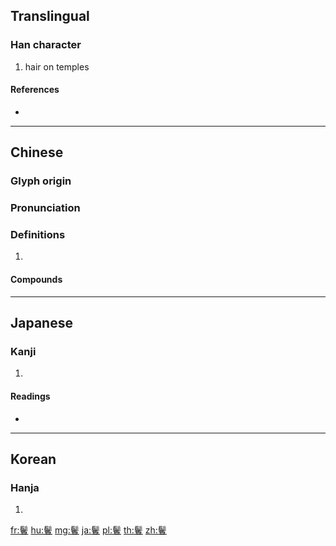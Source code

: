{{character info/new}}
{{also|鬓}}
==Translingual==

===Han character===
{{Han char|rn=190|rad=髟|as=14|sn=24|four=72806|canj=SHJMC}}

# hair on temples

====References====
* {{Han ref|kx=1457.100|dkj=45607|dj=1988.290|hdz=74537.040|uh=9B22|ud=39714|bh=C64B|bd=50763}}

----

==Chinese==
{{zh-forms|s=鬓}}

===Glyph origin===
{{Han etym}}

===Pronunciation===
{{zh-pron
|m=bìn
|c=ban3
|mc=y
|oc=y
|cat=
}}

===Definitions===
{{zh-hanzi}}

# {{rfdef|zh}}

====Compounds====
{{zh-der|兩鬢飛霜|安仁鬢秋|撏毛搗鬢|斑鬢|水鬢|沈腰潘鬢|河陽衰鬢|潘岳鬢白|潘鬢|潘鬢成霜|潘鬢沈腰|烏鬢|綠鬢|綠鬢朱顏|耳鬢交接|耳鬢廝磨|華鬢|蓬鬢|薄鬢|蟬鬢|衣香鬢影|雲鬢|霜鬢|霧鬢|霧鬢風鬟|風鬟雨鬢|風鬟霧鬢|髮鬢|鬢亂釵橫|鬢如漆|鬢如銀絲|鬢成絲|鬢毛|鬢絲|鬢脣|鬢腳|鬢若刀裁|鬢若堆鴉|鬢角|鬢邊牌|鬢雲|鬢髮|鬢髮如銀|鬢髮皓然|鬢髯如漆|鴉鬢}}

----

==Japanese==

===Kanji===
{{ja-kanji|grade=|rs=髟14}}

# {{defn|lang=ja|sort=髟14}}

====Readings====
* {{ja-readings|goon=[[ひん]] (hin)|kanon=[[ひん]] (hin)|kanyoon=[[びん]] (bin)|kun=[[びん]] (bin)}}

----

==Korean==

===Hanja===
{{ko-hanja|hangeul=빈|eumhun=|rv=bin|mr=pin|y=pin}}

# {{defn|lang=ko|sort=髟14}}

[[fr:鬢]]
[[hu:鬢]]
[[mg:鬢]]
[[ja:鬢]]
[[pl:鬢]]
[[th:鬢]]
[[zh:鬢]]